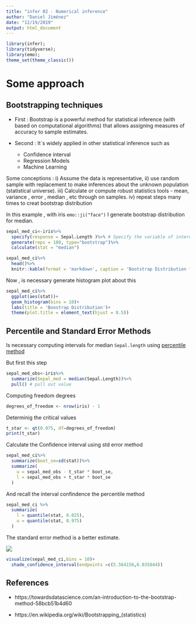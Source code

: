 ```yaml
---
title: "infer 02 - Numerical inference"
author: "Daniel Jiménez"
date: "12/19/2019"
output: html_document
---
```




```r
library(infer);
library(tidyverse);
library(emo);
theme_set(theme_classic())

```



# Some approach
## Bootstrapping techniques

* First : Bootstrap is a powerful method for statistical inference (with based on computational algorithms) that allows assigning measures of accuracy to sample estimates.

* Second : It`s widely applied in other statistical inference such as 
    + Confidence interval
    + Regression Models
    + Machine Learning
    
Some conceptions : i) Assume the data is representative, ii) use random sample with replacement to make inferences about the unknown population (statistical universe). iii) Calculate or compute robust statistics tools - mean, variance , error , median , etc through on samples. iv) repeat steps many times to creat bootstrap distribution


In this example , with iris `emo::ji("face")` I generate bootstrap distribution for median. 



```r
sepal_med_ci<-iris%>%
  specify(response = Sepal.Length )%>% # Specify the variable of interes
  generate(reps = 100, type="bootstrap")%>%
  calculate(stat = "median")

sepal_med_ci%>%
  head()%>%
  knitr::kable(format = 'markdown', caption = 'Bootstrap Distribution for media')
```




Now , is necessary generate histogram plot about this

```r
sepal_med_ci%>%
  ggplot(aes(stat))+
  geom_histogram(bins = 10)+
  labs(title = 'Boostrap Distribution')+
  theme(plot.title = element_text(hjust = 0.5))
```


## Percentile and Standard Error Methods


Is necessary computing intervals for median `Sepal.length`  using [percentile method](https://en.wikipedia.org/wiki/Percentile)


But first this step

```r
sepal_med_obs<-iris%>%
  summarize(Sepal_med = median(Sepal.Length))%>%
  pull() # pull out value
```

Computing freedom degrees

```r
degrees_of_freedom <- nrow(iris) - 1
```


Determinig the critical values 

```r
t_star <- qt(0.975, df=degrees_of_freedom)
print(t_star)
```

Calculate the Confidence interval using std error method

```r
sepal_med_ci%>%
  summarize(boot_se=sd(stat))%>%
  summarize(
    u = sepal_med_obs - t_star * boot_se,
    l = sepal_med_obs + t_star * boot_se
  )
```

And recall the interval confindence the percentile method

```r
sepal_med_ci %>%
  summarize(
    l = quantile(stat, 0.025),
    u = quantile(stat, 0.975)
  )
```

The standard error method is a better estimate.


![](https://upload.wikimedia.org/wikipedia/commons/thumb/8/8c/Standard_deviation_diagram.svg/325px-Standard_deviation_diagram.svg.png)




```r
visualize(sepal_med_ci,bins = 10)+
  shade_confidence_interval(endpoints =c(5.564156,6.035844))
```




## References 
* https://towardsdatascience.com/an-introduction-to-the-bootstrap-method-58bcb51b4d60

* https://en.wikipedia.org/wiki/Bootstrapping_(statistics)





